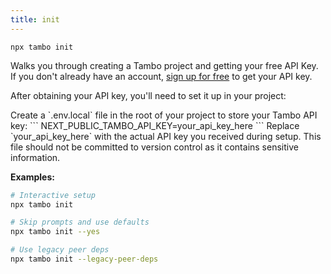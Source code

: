 ```yaml
---
title: init
---
```


`npx tambo init`

Walks you through creating a Tambo project and getting your free API Key. If you don't already have an account, <a href="https://tambo.co/dashboard" className="text-foreground underline hover:text-foreground/80 font-medium">sign up for free</a> to get your API key.

After obtaining your API key, you'll need to set it up in your project:

<Callout type="info" title="API Key Setup">
  Create a `.env.local` file in the root of your project to store your Tambo API
  key: ``` NEXT_PUBLIC_TAMBO_API_KEY=your_api_key_here ``` Replace
  `your_api_key_here` with the actual API key you received during setup. This
  file should not be committed to version control as it contains sensitive
  information.
</Callout>

**Examples:**

```bash
# Interactive setup
npx tambo init

# Skip prompts and use defaults
npx tambo init --yes

# Use legacy peer deps
npx tambo init --legacy-peer-deps
```
